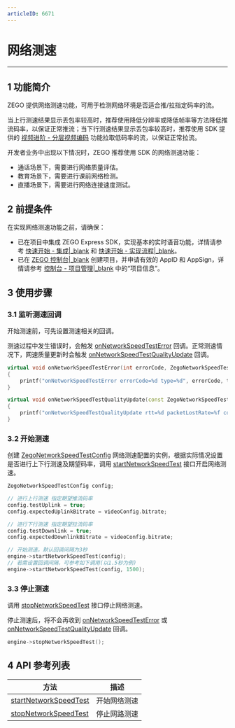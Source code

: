 ```yaml
---
articleID: 6671
---
```

# 网络测速

- - -

## 1 功能简介

ZEGO 提供网络测速功能，可用于检测网络环境是否适合推/拉指定码率的流。

当上行测速结果显示丢包率较高时，推荐使用降低分辨率或降低帧率等方法降低推流码率，以保证正常推流；当下行测速结果显示丢包率较高时，推荐使用 SDK 提供的 [视频进阶 - 分层视频编码](#4433) 功能拉取低码率的流，以保证正常拉流。

开发者业务中出现以下情况时，ZEGO 推荐使用 SDK 的网络测速功能：

- 通话场景下，需要进行网络质量评估。
- 教育场景下，需要进行课前网络检测。
- 直播场景下，需要进行网络连接速度测试。

## 2 前提条件

在实现网络测速功能之前，请确保：

- 已在项目中集成 ZEGO Express SDK，实现基本的实时语音功能，详情请参考 [快速开始 - 集成\|_blank](!ExpressAudioSDK-Integration/SDK_Integration) 和 [快速开始 - 实现流程\|_blank](!ExpressAudioSDK-Integration/Solution_Implementation)。
- 已在 [ZEGO 控制台\|_blank](https://console.zego.im) 创建项目，并申请有效的 AppID 和 AppSign，详情请参考 [控制台 - 项目管理\|_blank](#12107) 中的“项目信息”。


## 3 使用步骤

### 3.1 监听测速回调

开始测速前，可先设置测速相关的回调。

测速过程中发生错误时，会触发 [onNetworkSpeedTestError](/zh/api?doc=Express_Video_SDK_API~CPP_windows~class~zego-express-i-zego-event-handler#on-network-speed-test-error) 回调。正常测速情况下，网速质量更新时会触发 [onNetworkSpeedTestQualityUpdate](/zh/api?doc=Express_Video_SDK_API~CPP_windows~class~zego-express-i-zego-event-handler#on-network-speed-test-quality-update) 回调。

```C++
virtual void onNetworkSpeedTestError(int errorCode, ZegoNetworkSpeedTestType type)
{
    printf("onNetworkSpeedTestError errorCode=%d type=%d", errorCode, type);
}

virtual void onNetworkSpeedTestQualityUpdate(const ZegoNetworkSpeedTestQuality& quality, ZegoNetworkSpeedTestType type)
{
    printf("onNetworkSpeedTestQualityUpdate rtt=%d packetLostRate=%f connectCost=%d type=%d", quality.rtt, quality.packetLostRate, quality.connectCost, type);
}
```

### 3.2 开始测速

创建 [ZegoNetworkSpeedTestConfig](/zh/api?doc=Express_Video_SDK_API~CPP_windows~struct~zego-express-zego-network-speed-test-config) 网络测速配置的实例，根据实际情况设置是否进行上下行测速及期望码率，调用 [startNetworkSpeedTest](/zh/api?doc=Express_Video_SDK_API~CPP_windows~class~zego-express-i-zego-express-engine#start-network-speed-test) 接口开启网络测速。

```C++
ZegoNetworkSpeedTestConfig config;

// 进行上行测速 指定期望推流码率
config.testUplink = true;
config.expectedUplinkBitrate = videoConfig.bitrate;

// 进行下行测速 指定期望拉流码率
config.testDownlink = true;
config.expectedDownlinkBitrate = videoConfig.bitrate;

// 开始测速，默认回调间隔为3秒
engine->startNetworkSpeedTest(config);
// 若需设置回调间隔，可参考如下调用(以1.5秒为例)
engine->startNetworkSpeedTest(config, 1500);
```

### 3.3 停止测速

调用 [stopNetworkSpeedTest](/zh/api?doc=Express_Video_SDK_API~CPP~class~zego-express-i-zego-express-engine#stop-network-speed-test) 接口停止网络测速。

停止测速后，将不会再收到 [onNetworkSpeedTestError](/zh/api?doc=Express_Video_SDK_API~CPP_windows~class~zego-express-i-zego-event-handler#on-network-speed-test-error) 或 [onNetworkSpeedTestQualityUpdate](/zh/api?doc=Express_Video_SDK_API~CPP_windows~class~zego-express-i-zego-event-handler#on-network-speed-test-quality-update) 回调。

```C++
engine->stopNetworkSpeedTest();
```

## 4 API 参考列表

| 方法         | 描述     |
| ----------- | ------- |
| [startNetworkSpeedTest ](/zh/api?doc=Express_Video_SDK_API~CPP~class~zego-express-i-zego-express-engine#start-network-speed-test) | 开始网络测速 |
| [stopNetworkSpeedTest ](/zh/api?doc=Express_Video_SDK_API~CPP~class~zego-express-i-zego-express-engine#stop-network-speed-test) | 停止网路测速 |
